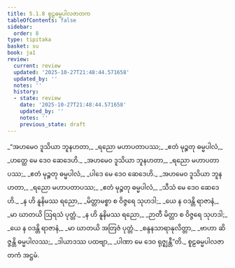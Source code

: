 ```yaml
---
title: 5.1.8 စူဠဓမ္မပါလဇာတက
tableOfContents: false
sidebar:
  order: 8
type: tipitaka
basket: su
book: ja1
review:
  current: review
  updated: '2025-10-27T21:48:44.571658'
  updated_by: ''
  notes: ''
  history:
  - state: review
    date: '2025-10-27T21:48:44.571658'
    updated_by: ''
    notes: ''
    previous_state: draft
---
```



<ReviewStatus review={frontmatter.review} showDetails={true} />

<HypothesisAnnotation frontmatter={frontmatter} />

<DynamicBreadcrumb />

<Division number="44" book="ja1" e="ch" v="22" p="125">

<Paragraph number="1196" type="verses" book="ja1">
_“အဟမေဝ ဒူသိယာ ဘူနဟတာ,_  
_ရညော မဟာပတာပဿ;_  
_ဧတံ မုဉ္စတု ဓမ္မပါလံ,_  
_ဟတ္ထေ မေ ဒေဝ ဆေဒေဟိ._  

</Paragraph>

</Division>
<Division number="45" book="ja1" e="ch" v="22" p="125">

<Paragraph number="1197" type="verses" book="ja1">
_အဟမေဝ ဒူသိယာ ဘူနဟတာ,_  
_ရညော မဟာပတာပဿ;_  
_ဧတံ မုဉ္စတု ဓမ္မပါလံ,_  
_ပါဒေ မေ ဒေဝ ဆေဒေဟိ._  

</Paragraph>

</Division>
<Division number="46" book="ja1" e="ch" v="22" p="125">

<Paragraph number="1198" type="verses" book="ja1">
_အဟမေဝ ဒူသိယာ ဘူနဟတာ,_  
_ရညော မဟာပတာပဿ;_  
_ဧတံ မုဉ္စတု ဓမ္မပါလံ,_  
_သီသံ မေ ဒေဝ ဆေဒေဟိ._  

</Paragraph>

</Division>
<Division number="47" book="ja1" e="ch" v="22" p="125">

<Paragraph number="1199" type="verses" book="ja1">
_န ဟိ နူနိမဿ ရညော,_  
_မိတ္တာမစ္စာ စ ဝိဇ္ဇရေ သုဟဒါ;_  
_ယေ န ဝဒန္တိ ရာဇာနံ,_  
_မာ ဃာတယိ ဩရသံ ပုတ္တံ._  

</Paragraph>

</Division>
<Division number="48" book="ja1" e="ch" v="22" p="125">

<Paragraph number="1200" type="verses" book="ja1">
_န ဟိ နူနိမဿ ရညော,_  
_ဉာတီ မိတ္တာ စ ဝိဇ္ဇရေ သုဟဒါ;_  
_ယေ န ဝဒန္တိ ရာဇာနံ,_  
_မာ ဃာတယိ အတြဇံ ပုတ္တံ._  

</Paragraph>

</Division>
<Division number="49" book="ja1" e="ch" v="22" p="126">

<Paragraph number="1201" type="verses" book="ja1">
_စန္ဒနသာရာနုလိတ္တာ,_  
_ဗာဟာ ဆိဇ္ဇန္တိ ဓမ္မပါလဿ;_  
_ဒါယာဒဿ ပထဗျာ,_  
_ပါဏာ မေ ဒေဝ ရုဇ္ဈန္တီ”တိ._  


</Paragraph>
</Division>

<Paragraph number="1202" type="center" book="ja1">
စူဠဓမ္မပါလဇာတကံ အဋ္ဌမံ.
</Paragraph>
